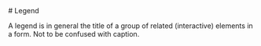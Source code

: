 
<Meta of={LegendStories} />

<div className="docs-title">
  # Legend
  <nav>
    <link-design of={JSON.stringify(LegendStories)}></link-design>
  </nav>
</div>

A legend is in general the title of a group of related (interactive) elements in a form. Not to be confused with caption.

<Canvas of={LegendStories.Default} sourceState="shown" />

<Controls of={LegendStories.Default} />
